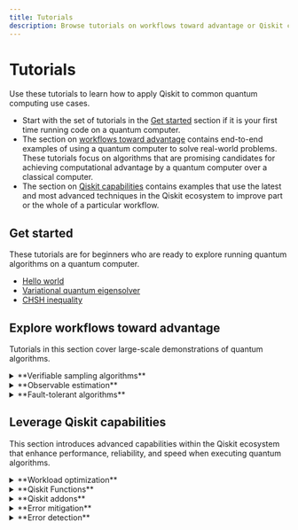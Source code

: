 ```yaml
---
title: Tutorials
description: Browse tutorials on workflows toward advantage or Qiskit capabilities, and learn how to use Qiskit for common use cases.
---
```


# Tutorials

Use these tutorials to learn how to apply Qiskit to common quantum computing use cases.

- Start with the set of tutorials in the [Get started](#get-started) section if it is your first time running code on a quantum computer.
- The section on [workflows toward advantage](#explore-workflows-toward-advantage) contains end-to-end examples of using a quantum computer to solve real-world problems. These tutorials focus on algorithms that are promising candidates for achieving computational advantage by a quantum computer over a classical computer.
- The section on [Qiskit capabilities](#leverage-qiskit-capabilities) contains examples that use the latest and most advanced techniques in the Qiskit ecosystem to improve part or the whole of a particular workflow.

## Get started

These tutorials are for beginners who are ready to explore running quantum algorithms on a quantum computer.

* [Hello world](/docs/tutorials/hello-world)
* [Variational quantum eigensolver](/docs/tutorials/variational-quantum-eigensolver)
* [CHSH inequality](/docs/tutorials/chsh-inequality)

## Explore workflows toward advantage

Tutorials in this section cover large-scale demonstrations of quantum algorithms.


<details>
  <summary>**Verifiable sampling algorithms**</summary>

The algorithms in this category focus on quantum circuits whose output distributions encode solutions to structured problems with verifiable output. Verifiability means that you can check the consistency between measured data, either through evaluating the chosen bitstring or by knowing that false positives do not occur.

The tutorials highlight techniques where repeated sampling enables estimation of problem-specific quantities (for example, cost function values or spectral weights). These methods are particularly relevant for optimization and simulation tasks with symmetries.

* [Sample-based quantum diagonalization of a chemistry Hamiltonian](/docs/tutorials/sample-based-quantum-diagonalization)

* [Sample-based Krylov quantum diagonalization of a fermionic lattice model](/docs/tutorials/sample-based-krylov-quantum-diagonalization)

* [Quantum approximate optimization algorithm](/docs/tutorials/quantum-approximate-optimization-algorithm)

* [Advanced techniques for QAOA](/docs/tutorials/advanced-techniques-for-qaoa)

* [Pauli Correlation Encoding to reduce Maxcut requirements](/docs/tutorials/pauli-correlation-encoding-for-qaoa)

</details>

<details>
  <summary>**Observable estimation**</summary>

These tutorials focus on estimating physically meaningful quantities, such as energy or correlation values, by preparing quantum states and measuring observables. Techniques include both variational and Trotterized circuit approaches that balance circuit expressiveness with circuit-depth efficiency. Emphasis is placed on workflows that reduce quantum resource demands while maintaining accuracy, and enabling practical estimation of observables in chemical and physical systems.

* [Krylov quantum diagonalization of lattice Hamiltonians](/docs/tutorials/krylov-quantum-diagonalization)

* [Nishimori phase transition](/docs/tutorials/nishimori-phase-transition)

* [Variational quantum eigensolver](/docs/tutorials/variational-quantum-eigensolver)

* [Ground state energy estimation of the Heisenberg chain with VQE](/docs/tutorials/spin-chain-vqe)

* [Quantum kernel training](/docs/tutorials/quantum-kernel-training)

* [CHSH inequality](/docs/tutorials/chsh-inequality)

</details>

<details>
  <summary>**Fault-tolerant algorithms**</summary>

This section features algorithms with well-defined theoretical guarantees that are designed to run on future error-corrected quantum hardware. The circuits or sampling overhead for these algorithms scale in a manner that is not depth-efficient and are thereby are more likely to demonstrate quantum advantage when fault-tolerant quantum computers exist. These tutorials illustrate how the methods operate in idealized settings and demonstrate small scale examples.

* [Shor's algorithm](docs/tutorials/shors-algorithm)
* [Grover's algorithm](/docs/tutorials/grovers-algorithm)

</details>

## Leverage Qiskit capabilities

This section introduces advanced capabilities within the Qiskit ecosystem that enhance performance, reliability, and speed when executing quantum algorithms.


<details>
  <summary>**Workload optimization**</summary>

Workload optimization focuses on either efficient orchestration of classical and quantum resources or tailored methods for improving quantum circuit manipulation.

* [Qiskit AI-powered transpiler service introduction](/docs/tutorials/ai-transpiler-introduction)

* [Transpilation optimizations with SABRE](/docs/tutorials/transpilation-optimizations-with-sabre)

* [Compare transpiler settings](/docs/tutorials/circuit-transpilation-settings)

* [Long-range entanglement with dynamic circuits](/docs/tutorials/long-range-entanglement)


</details>

<details>
<summary>**Qiskit Functions**</summary>

Qiskit Functions are a collection of pre-packaged error management and application tools, making it easy to design large-scale experiments with circuits, molecules, QUBOs, and more.

- Design new algorithms with **Circuit functions** -- with pre-built transpilation, error suppression, and error mitigation pipelines.

  * [Error mitigation with the IBM Circuit function](/docs/tutorials/error-mitigation-with-qiskit-functions)

- Experiment with domain-specific problems with **Application functions** -- with familiar inputs and outputs to classical solvers.

  * [Quantum Portfolio Optimizer - A Qiskit Function by Global Data Quantum](/docs/tutorials/global-data-quantum-optimizer)

  * [Higher-order binary optimization with Q-CTRL's Optimization Solver](/docs/tutorials/solve-higher-order-binary-optimization-problems-with-q-ctrls-optimization-solver)

  * [Model a flowing non-viscous fluid using QUICK-PDE](/docs/tutorials/colibritd-pde)

  * [Dissociation PES curves with Qunova HiVQE](/docs/tutorials/qunova-hivqe)

</details>

<details>
  <summary>**Qiskit addons**</summary>

Addons enable advanced circuit manipulation, such as cutting, backpropagating observables, or approximating circuits, that allow users to sidestep hardware limitations at the cost of increased classical compute overhead.

* [Multi-product formulas to reduce Trotter error](/docs/tutorials/multi-product-formula)

* [Approximate quantum compilation for time evolution circuits](/docs/tutorials/approximate-quantum-compilation-for-time-evolution)

* [Operator backpropagation (OBP) for estimation of expectation values](/docs/tutorials/operator-back-propagation)

* [Wire cutting for expectation values estimation](/docs/tutorials/wire-cutting)

* [Circuit cutting for periodic boundary conditions](/docs/tutorials/periodic-boundary-conditions-with-circuit-cutting)

* [Circuit cutting for depth reduction](/docs/tutorials/depth-reduction-with-circuit-cutting)

</details>


<details>
  <summary>**Error mitigation**</summary>

Error mitigation addresses the challenge of noise without full fault tolerance by recovering accurate expectation values through controlled circuit manipulation and post-processing.

* [Utility-scale error mitigation with probabilistic error amplification](/docs/tutorials/probabilistic-error-amplification)

* [Combine error mitigation options with the Estimator primitive](/docs/tutorials/combine-error-mitigation-techniques)

* [Real-time benchmarking for qubit selection](/docs/tutorials/real-time-benchmarking-for-qubit-selection)



</details>


<details>
  <summary>**Error detection**</summary>

Error detection identifies faulty operations to return noise-free results shot-by-shot by post-processing.

[Repetition codes](/docs/tutorials/repetition-codes)

</details>





